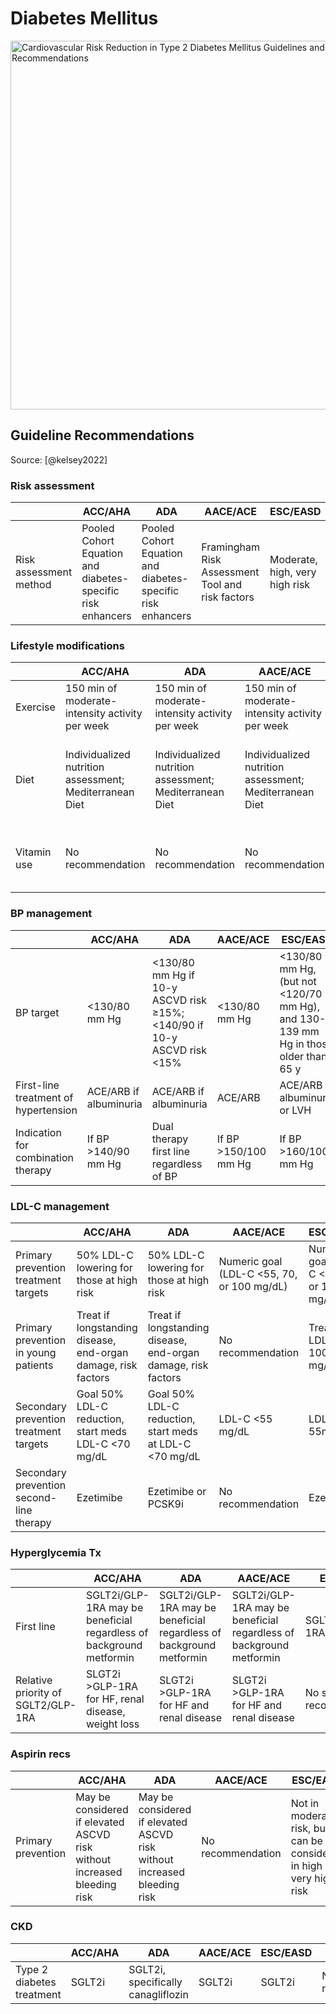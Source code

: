 # Diabetes Mellitus

[![Cardiovascular Risk Reduction in Type 2 Diabetes Mellitus Guidelines and Consensus Recommendations](images/paste-FA21FE57.png){width="590"}](https://www.jacc.org/doi/full/10.1016/j.jacc.2022.02.046)

## Guideline Recommendations

Source: [@kelsey2022]

### Risk assessment

|                        | ACC/AHA                                                     | ADA                                                         | AACE/ACE                                         | ESC/EASD                       | USPSTF                 | KDIGO             |
|----------|------------|----------|----------|----------|----------|----------|
| Risk assessment method | Pooled Cohort Equation and diabetes-specific risk enhancers | Pooled Cohort Equation and diabetes-specific risk enhancers | Framingham Risk Assessment Tool and risk factors | Moderate, high, very high risk | Pooled Cohort Equation | No recommendation |

### Lifestyle modifications

|             | ACC/AHA                                                 | ADA                                                     | AACE/ACE                                                | ESC/EASD                                                   | USPSTF                     | KDIGO                                                                             |
|----------|------------|----------|----------|----------|----------|----------|
| Exercise    | 150 min of moderate-intensity activity per week         | 150 min of moderate-intensity activity per week         | 150 min of moderate-intensity activity per week         | 150 min of moderate-intensity activity per week            | No specific recommendation | 150 min of moderate-intensity activity per week                                   |
| Diet        | Individualized nutrition assessment; Mediterranean Diet | Individualized nutrition assessment; Mediterranean Diet | Individualized nutrition assessment; Mediterranean Diet | Individualized nutrition assessment; Mediterranean Diet    | No specific recommendation | Individualized nutrition assessment; Mediterranean Diet, 0.8 g protein/day if CKD |
| Vitamin use | No recommendation                                       | No recommendation                                       | No recommendation                                       | Avoid vitamin supplementation to reduce ASCVD risk in T2DM | No recommendation          | No recommendation                                                                 |

### BP management

|                                      | ACC/AHA                | ADA                                                                       | AACE/ACE              | ESC/EASD                                                                             | USPSTF                                        | KDIGO                            |
|----------|------------|----------|----------|----------|----------|----------|
| BP target                            | \<130/80 mm Hg         | \<130/80 mm Hg if 10-y ASCVD risk ≥15%; \<140/90 if 10-y ASCVD risk \<15% | \<130/80 mm Hg        | \<130/80 mm Hg, (but not \<120/70 mm Hg), and 130-139 mm Hg in those older than 65 y | \<120/80 mm Hg only for stroke risk reduction | \<120/80 mm Hg if concurrent CKD |
| First-line treatment of hypertension | ACE/ARB if albuminuria | ACE/ARB if albuminuria                                                    | ACE/ARB               | ACE/ARB if albuminuria or LVH                                                        | No recommendation                             | ACE/ARB if albuminuria           |
| Indication for combination therapy   | If BP \>140/90 mm Hg   | Dual therapy first line regardless of BP                                  | If BP \>150/100 mm Hg | If BP \>160/100 mm Hg                                                                | No recommendation                             | No recommendation                |

### LDL-C management

|                                          | ACC/AHA                                                       | ADA                                                           | AACE/ACE                                    | ESC/EASD                                    | USPSTF | KDIGO |
|----------|------------|----------|----------|----------|----------|----------|
| Primary prevention treatment targets     | 50% LDL-C lowering for those at high risk                     | 50% LDL-C lowering for those at high risk                     | Numeric goal (LDL-C \<55, 70, or 100 mg/dL) | Numeric goal (LDL-C \<55, 70, or 100 mg/dL) | N/A    | N/A   |
| Primary prevention in young patients     | Treat if longstanding disease, end-organ damage, risk factors | Treat if longstanding disease, end-organ damage, risk factors | No recommendation                           | Treat if LDL-C \> 100 mg/dL                 | N/A    | N/A   |
| Secondary prevention treatment targets   | Goal 50% LDL-C reduction, start meds LDL-C \<70 mg/dL         | Goal 50% LDL-C reduction, start meds at LDL-C \<70 mg/dL      | LDL-C \<55 mg/dL                            | LDL-C \< 55mg/dL                            | N/A    | N/A   |
| Secondary prevention second-line therapy | Ezetimibe                                                     | Ezetimibe or PCSK9i                                           | No recommendation                           | Ezetimibe                                   | N/A    | N/A   |

### Hyperglycemia Tx

|                                    | ACC/AHA                                                             | ADA                                                                 | AACE/ACE                                                            | ESC/EASD                   | USPSTF            | KDIGO                                                  |
|----------|------------|----------|----------|----------|----------|----------|
| First line                         | SGLT2i/GLP-1RA may be beneficial regardless of background metformin | SGLT2i/GLP-1RA may be beneficial regardless of background metformin | SGLT2i/GLP-1RA may be beneficial regardless of background metformin | SGLT2i/GLP-1RA first line  | No recommendation | Metformin and SGLT2i in combination for those with CKD |
| Relative priority of SGLT2/GLP-1RA | SLGT2i \>GLP-1RA for HF, renal disease, weight loss                 | SLGT2i \>GLP-1RA for HF and renal disease                           | SLGT2i \>GLP-1RA for HF and renal disease                           | No specific recommendation | No recommendation | SGLT2 inhibitor first, GLP-1RA second line             |

### Aspirin recs

|                    | ACC/AHA                                                                  | ADA                                                                      | AACE/ACE          | ESC/EASD                                                              | USPSTF                                                              | KDIGO                                                                    |
|----------|------------|----------|----------|----------|----------|----------|
| Primary prevention | May be considered if elevated ASCVD risk without increased bleeding risk | May be considered if elevated ASCVD risk without increased bleeding risk | No recommendation | Not in moderate risk, but can be considered in high or very high risk | No significant risk reduction with aspirin in individuals with T2DM | May be considered if elevated ASCVD risk without increased bleeding risk |

### CKD

|                           | ACC/AHA | ADA                                | AACE/ACE | ESC/EASD | USPSTF            | KDIGO  |
|----------|------------|----------|----------|----------|----------|----------|
| Type 2 diabetes treatment | SGLT2i  | SGLT2i, specifically canagliflozin | SGLT2i   | SGLT2i   | No recommendation | SGLT2i |
